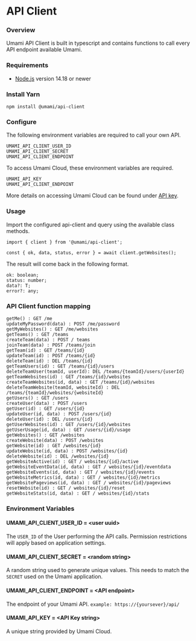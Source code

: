 # API Client

### Overview

Umami API Client is built in typescript and contains functions to call every API endpoint available Umami.

### Requirements

- [Node.js](https://nodejs.org/) version 14.18 or newer

### Install Yarn

```
npm install @umami/api-client
```

### Configure

The following environment variables are required to call your own API.

```
UMAMI_API_CLIENT_USER_ID
UMAMI_API_CLIENT_SECRET
UMAMI_API_CLIENT_ENDPOINT
```

To access Umami Cloud, these environment variables are required.

```
UMAMI_API_KEY
UMAMI_API_CLIENT_ENDPOINT
```

More details on accessing Umami Cloud can be found under [API key](/docs/track-events).

### Usage

Import the configured api-client and query using the available class methods.

```
import { client } from '@umami/api-client';

const { ok, data, status, error } = await client.getWebsites();
```

The result will come back in the following format.

```
ok: boolean;
status: number;
data?: T;
error?: any;
```

### API Client function mapping

```
getMe() : GET /me
updateMyPassword(data) : POST /me/password
getMyWebsites() : GET /me/websites
getTeams() : GET /teams
createTeam(data) : POST / teams
joinTeam(data) : POST /teams/join
getTeam(id) : GET /teams/{id}
updateTeam(id) : POST /teams/{id}
deleteTeam(id) : DEL /teams/{id}
getTeamUsers(id) : GET /teams/{id}/users
deleteTeamUser(teamId, userId): DEL /teams/{teamId}/users/{userId}
getTeamWebsites(id) : GET /teams/{id}/websites
createTeamWebsites(id, data) : GET /teams/{id}/websites
deleteTeamWebsite(teamId, websiteId) : DEL /teams/{teamId}/websites/{websiteId}
getUsers() : GET /users
createUser(data) : POST /users
getUser(id) : GET /users/{id}
updateUser(id, data) : POST /users/{id}
deleteUser(id) : DEL /users/{id}
getUserWebsites(id) : GET /users/{id}/websites
getUserUsage(id, data) : GET /users/{id}/usage
getWebsites() : GET /websites
createWebsite(data) : POST /websites
getWebsite(id) : GET /websites/{id}
updateWebsite(id, data) : POST /websites/{id}
deleteWebsite(id) : DEL /websites/{id}
getWebsiteActive(id) : GET / websites/{id}/active
getWebsiteEventData(id, data) : GET / websites/{id}/eventdata
getWebsiteEvents(id, data) : GET / websites/{id}/events
getWebsiteMetrics(id, data) : GET / websites/{id}/metrics
getWebsitePageviews(id, data) : GET / websites/{id}/pageviews
resetWebsite(id) : GET / websites/{id}/reset
getWebsiteStats(id, data) : GET / websites/{id}/stats
```

### Environment Variables

#### UMAMI_API_CLIENT_USER_ID = &lt;user uuid&gt;

The `USER_ID` of the User performing the API calls. Permission restrictions will apply based on application settings.

#### UMAMI_API_CLIENT_SECRET = &lt;random string&gt;

A random string used to generate unique values. This needs to match the `SECRET` used on the Umami application.

#### UMAMI_API_CLIENT_ENDPOINT = &lt;API endpoint&gt;

The endpoint of your Umami API. `example: https://{yoursever}/api/`

#### UMAMI_API_KEY = &lt;API Key string&gt;

A unique string provided by Umami Cloud.
